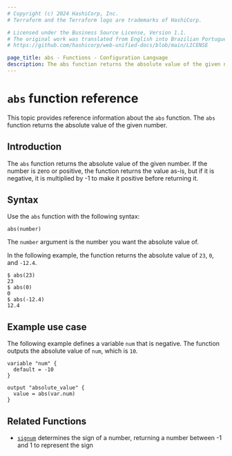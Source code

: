 ```yaml
---
# Copyright (c) 2024 HashiCorp, Inc.
# Terraform and the Terraform logo are trademarks of HashiCorp.

# Licensed under the Business Source License, Version 1.1.
# The original work was translated from English into Brazilian Portuguese.
# https://github.com/hashicorp/web-unified-docs/blob/main/LICENSE

page_title: abs - Functions - Configuration Language
description: The abs function returns the absolute value of the given number.
---
```


# `abs` function reference

This topic provides reference information about the `abs` function. The `abs` function returns the absolute value of the given number.

## Introduction

The `abs` function returns the absolute value of the given number. If the number is zero or positive, the function returns the value as-is, but if it is negative, it is multiplied by -1 to make it positive before returning it.

## Syntax

Use the `abs` function with the following syntax:

```hcl
abs(number)
```

The `number` argument is the number you want the absolute value of.

In the following example, the function returns the absolute value of `23`, `0`, and `-12.4`.

```hcl hideClipboard
$ abs(23)
23
$ abs(0)
0
$ abs(-12.4)
12.4
```

## Example use case

The following example defines a variable `num` that is negative. The function outputs the absolute value of `num`, which is `10`.

```hcl
variable "num" {
  default = -10
}

output "absolute_value" {
  value = abs(var.num)
}
```

## Related Functions

- [`signum`](/terraform/language/functions/signum) determines the sign of a number, returning a number between -1 and 1 to represent the sign
